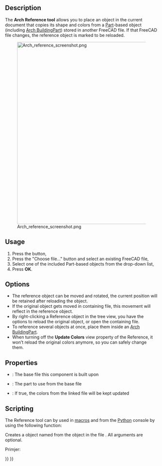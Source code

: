 <languages/>

{{Docnav
|[[Arch_Component|Component]]
|[[BIM_Text|Text]]
|[[BIM_Workbench|BIM]]
|IconL=Arch_Component.svg
|IconR=BIM_Text.svg
|IconC=Workbench_BIM.svg
}}

{{VeryImportantMessage|THIS COMMAND IS PART OF THE INTEGRATED [[BIM_Workbench|BIM WORKBENCH]] IN V1.0<br>
This page has been updated for that version.}}

<div class="mw-translate-fuzzy">
{{GuiCommand/hr|Name=Arch Reference|Name/hr=Arch Reference|Workbenches=[[Arch_Workbench|Arch]]|MenuLocation=Arch → Reference|Shortcut=|SeeAlso=[[Arch BuildingPart]]}}
</div>

==Description==

The '''Arch Reference tool''' allows you to place an object in the current document that copies its shape and colors from a [[Part_Workbench|Part]]-based object (including [[Arch_BuildingPart|Arch BuildingPart]]) stored in another FreeCAD file. If that FreeCAD file changes, the reference object is marked to be reloaded.

[[Image:Arch reference screenshot.png|600px]]

==Usage==

# Press the {{KEY|[[Image:Arch_Reference.svg|16px]] [[Arch_Reference|External reference]]}} button,
# Press the "Choose file..." button and select an existing FreeCAD file,
# Select one of the included Part-based objects from the drop-down list,
# Press '''OK'''.

==Options==

* The reference object can be moved and rotated, the current position will be retained after reloading the object.
* If the original object gets moved in containing file, this movement will reflect in the reference object.
* By right-clicking a Reference object in the tree view, you have the options to reload the original object, or open the containing file.
* To reference several objects at once, place them inside an [[Arch_BuildingPart|Arch BuildingPart]].
* When turning off the '''Update Colors''' view property of the Reference, it won't reload the original colors anymore, so you can safely change them.

==Properties==

* {{PropertyData|File}}: The base file this component is built upon
* {{PropertyData|Part}}: The part to use from the base file
* {{PropertyView|Update Colors}}: If true, the colors from the linked file will be kept updated

==Scripting==

The Reference tool can by used in [[Macros|macros]] and from the [[Python|Python]] console by using the following function:

{{Code|code=
reference = makeReference([filepath], [partname], [name])
}}

Creates a {{incode|reference}} object named {{incode|name}} from the object {{incode|partname}} in the file {{incode|filepath}}. All arguments are optional.

Primjer:

{{Code|code=
import Arch
Arch.makeReference("/path/to/some/file.FSCtd", "myPart")
}}


{{Docnav
|[[Arch_Component|Component]]
|[[BIM_Text|Text]]
|[[BIM_Workbench|BIM]]
|IconL=Arch_Component.svg
|IconR=BIM_Text.svg
|IconC=Workbench_BIM.svg
}}

{{BIM_Tools_navi{{#translation:}}}}
{{Userdocnavi{{#translation:}}}}